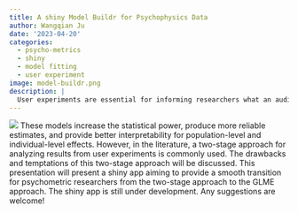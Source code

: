 ```yaml
---
title: A shiny Model Buildr for Psychophysics Data
author: Wangqian Ju
date: '2023-04-20'
categories:
  - psycho-metrics
  - shiny
  - model fitting
  - user experiment
image: model-buildr.png 
description: | 
  User experiments are essential for informing researchers what an audience sees in a chart. User experiments are generally quite expensive in monetary value and in the time spent getting data. We must make the most out of the data we get from participants. Statistically, the best practice for data with repeated measurements is using (Generalized) Linear Mixed Effects Models (GLME).
---
```


![](model-buildr.png)
These models increase the statistical power, produce more reliable estimates, and provide better interpretability for population-level and individual-level effects. However, in the literature, a two-stage approach for analyzing results from user experiments is commonly used. The drawbacks and temptations of this two-stage approach will be discussed. This presentation will present a shiny app aiming to provide a smooth transition for psychometric researchers from the two-stage approach to the GLME approach. The shiny app is still under development. Any suggestions are welcome!  
